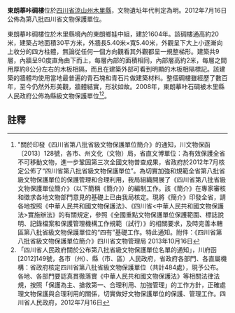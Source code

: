 {{msg:四川省文物保護單位
|名稱 = 東朗菶咔碉樓
|編號 = 304
|圖片 = 
|級別 = S8
|分類 = 
|時代 = [[明代|明代]]
|地点 = [[四川省|四川省]][[涼山州|涼山州]][[木里縣|木里縣]]
|坐標 =
|登錄 = 2012年7月16日
}}
'''東朗菶咔碉樓'''位於[[四川省|四川省]][[涼山州|涼山州]][[木里縣|木里縣]]，文物遺址年代判定為明。2012年7月16日公佈為第八批四川省文物保護單位。

東朗摹咔碉樓位於木里縣境內的東朗鄉娃中組，建於1604年。該碉樓通高約20米，建築占地面積30平方米，外牆長5.40米×寬5.40米，外觀呈下大上小逐漸向上收分的四方柱體，無論從任何一個方向觀看其外觀都呈一規整梯形。建築共9層，內牆呈90度直角由下而上，每層內部的面積相同，內部層高約2米，每層之間用厚約8公分左右的木板相隔，而且在建築外部可看到明顯的木板相隔標記。該建築的牆體均使用當地最普遍的青石塊和青石片做建築材料。整個碉樓雖經歷了數百年，至今仍然外形美觀，牆體結實，形狀如故。2008年，東朗摹咔石碉被木里縣人民政府公佈為縣級文物保護單位<ref>"關於印發《四川省第八批省級文物保護單位簡介》的通知，川文物保函〔2013〕128號，各市、州文化（文物）局，省直文博單位：為有效保護全省不可移動文物，進一步鞏固第三次全國文物普查成果，省政府於2012年7月核定公佈了“四川省第八批省級文物保護單位”。為切實加強和規範全省第八批省級文物保護單位的保護管理和合理利用，我局組織開展了《四川省第八批省級文物保護單位簡介》（以下簡稱《簡介》）的編制工作。該《簡介》在專家審核和徵求各地文物部門意見的基礎上已由我局核定。現將《簡介》印發全省，請各地按照《中華人民共和國文物保護法》、《四川省<中華人民共和國文物保護法>實施辦法》的有關規定，參照《全國重點文物保護單位保護範圍、標誌說明、記錄檔案和保護管理機構工作規範（試行）》的相關要求，及時完善本轄區第八批省級文物保護單位的“四有”基礎工作。特此通知。附件：《四川省第八批省級文物保護單位簡介》四川省文物管理局  2013年10月16日</ref><ref>「四川省人民政府關於公布第八批省級文物保護單位名單的通知」，川府函[2012]149號，各市（州）、縣（市、區）人民政府，省政府各部門、各直屬機構：省政府核定四川省第八批省級文物保護單位（共計484處），現予公布。各地、各部門要認真貫徹落實《中華人民共和國文物保護法》等相關法律法規，按照「保護為主、搶救第一、合理利用、加強管理」的工作方針，正確處理文物保護與合理利用的關係，切實做好文物保護單位的保護、管理工作。四川省人民政府，2012年7月16日</ref>。
==註釋==
{{reflist}}